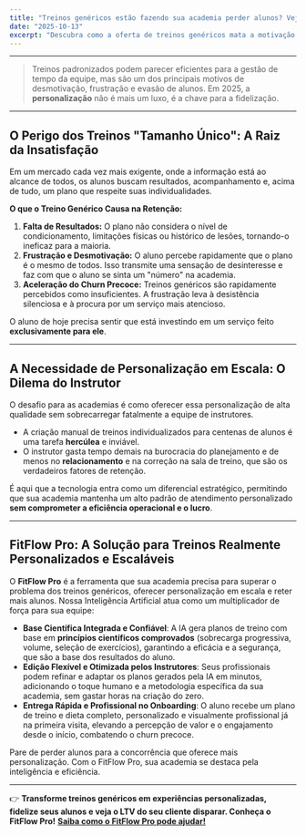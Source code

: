 ```yaml
---
title: "Treinos genéricos estão fazendo sua academia perder alunos? Veja como evitar a evasão e fidelizar com personalização em escala"
date: "2025-10-13"
excerpt: "Descubra como a oferta de treinos genéricos mata a motivação e prejudica a retenção. Aprenda a estratégia para oferecer personalização de alta qualidade em escala, sem sobrecarregar seus instrutores."
---
```


---

> Treinos padronizados podem parecer eficientes para a gestão de tempo da equipe, mas são um dos principais motivos de desmotivação, frustração e evasão de alunos. Em 2025, a **personalização** não é mais um luxo, é a chave para a fidelização.

---

## O Perigo dos Treinos "Tamanho Único": A Raiz da Insatisfação

Em um mercado cada vez mais exigente, onde a informação está ao alcance de todos, os alunos buscam resultados, acompanhamento e, acima de tudo, um plano que respeite suas individualidades.

**O que o Treino Genérico Causa na Retenção:**

1.  **Falta de Resultados:** O plano não considera o nível de condicionamento, limitações físicas ou histórico de lesões, tornando-o ineficaz para a maioria.
2.  **Frustração e Desmotivação:** O aluno percebe rapidamente que o plano é o mesmo de todos. Isso transmite uma sensação de desinteresse e faz com que o aluno se sinta um "número" na academia.
3.  **Aceleração do Churn Precoce:** Treinos genéricos são rapidamente percebidos como insuficientes. A frustração leva à desistência silenciosa e à procura por um serviço mais atencioso.

O aluno de hoje precisa sentir que está investindo em um serviço feito **exclusivamente para ele**.

---

## A Necessidade de Personalização em Escala: O Dilema do Instrutor

O desafio para as academias é como oferecer essa personalização de alta qualidade sem sobrecarregar fatalmente a equipe de instrutores.

* A criação manual de treinos individualizados para centenas de alunos é uma tarefa **hercúlea** e inviável.
* O instrutor gasta tempo demais na burocracia do planejamento e de menos no **relacionamento** e na correção na sala de treino, que são os verdadeiros fatores de retenção.

É aqui que a tecnologia entra como um diferencial estratégico, permitindo que sua academia mantenha um alto padrão de atendimento personalizado **sem comprometer a eficiência operacional e o lucro**.

---

## FitFlow Pro: A Solução para Treinos Realmente Personalizados e Escaláveis

O **FitFlow Pro** é a ferramenta que sua academia precisa para superar o problema dos treinos genéricos, oferecer personalização em escala e reter mais alunos. Nossa Inteligência Artificial atua como um multiplicador de força para sua equipe:

* **Base Científica Integrada e Confiável**: A IA gera planos de treino com base em **princípios científicos comprovados** (sobrecarga progressiva, volume, seleção de exercícios), garantindo a eficácia e a segurança, que são a base dos resultados do aluno.
* **Edição Flexível e Otimizada pelos Instrutores**: Seus profissionais podem refinar e adaptar os planos gerados pela IA em minutos, adicionando o toque humano e a metodologia específica da sua academia, sem gastar horas na criação do zero.
* **Entrega Rápida e Profissional no Onboarding**: O aluno recebe um plano de treino e dieta completo, personalizado e visualmente profissional já na primeira visita, elevando a percepção de valor e o engajamento desde o início, combatendo o churn precoce.

Pare de perder alunos para a concorrência que oferece mais personalização. Com o FitFlow Pro, sua academia se destaca pela inteligência e eficiência.

---

👉 **Transforme treinos genéricos em experiências personalizadas, fidelize seus alunos e veja o LTV do seu cliente disparar. Conheça o FitFlow Pro!**
[**Saiba como o FitFlow Pro pode ajudar!**](https://www.fitflowpro.com.br/)